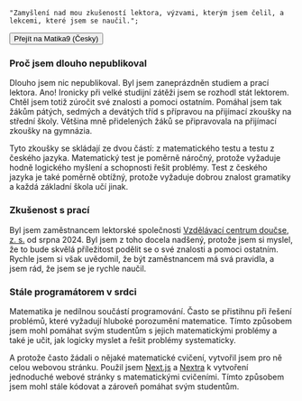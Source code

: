 	"Zamyšlení nad mou zkušeností lektora, výzvami, kterým jsem čelil, a lekcemi, které jsem se naučil.";

<Button to="https://matika9.tomaswrobel.dev">Přejít na Matika9 (Česky)</Button>

### Proč jsem dlouho nepublikoval

Dlouho jsem nic nepublikoval. Byl jsem zaneprázdněn studiem a prací lektora. Ano! Ironicky při velké studijní zátěži
jsem se rozhodl stát lektorem. Chtěl jsem totiž zúročit své znalosti a pomoci ostatním. Pomáhal jsem tak žákům pátých,
sedmých a devátých tříd s přípravou na přijímací zkoušky na střední školy. Většina mně přidelených žáků se připravovala
na přijímací zkoušky na gymnázia.

Tyto zkoušky se skládají ze dvou částí: z matematického testu a testu z českého jazyka. Matematický test je poměrně
náročný, protože vyžaduje hodně logického myšlení a schopnosti řešit problémy. Test z českého jazyka je také poměrně
obtížný, protože vyžaduje dobrou znalost gramatiky a každá základní škola učí jinak.

### Zkušenost s prací

Byl jsem zaměstnancem lektorské společnosti [Vzdělávací centrum doučse, z. s.](https://doucse.cz/) od srpna 2024. Byl jsem z
toho docela nadšený, protože jsem si myslel, že to bude skvělá příležitost podělit se o své znalosti a pomoci ostatním.
Rychle jsem si však uvědomil, že být zaměstnancem má svá pravidla, a jsem rád, že jsem se je rychle naučil.

### Stále programátorem v srdci

Matematika je nedílnou součástí programování. Často se přistihnu při řešení problémů, které vyžadují hluboké porozumění
matematice. Tímto způsobem jsem mohl pomáhat svým studentům s jejich matematickými problémy a také je učit, jak logicky
myslet a řešit problémy systematicky.

A protože často žádali o nějaké matematické cvičení, vytvořil jsem pro ně celou webovou stránku. Použil jsem
[Next.js](https://nextjs.org/) a [Nextra](https://nextra.site/) k vytvoření jednoduché webové stránky s matematickými
cvičeními. Tímto způsobem jsem mohl stále kódovat a zároveň pomáhat svým studentům.

